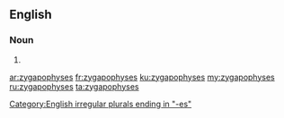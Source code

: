 ==English==

===Noun===
{{head|en|noun plural form}}

# {{plural of|zygapophysis|lang=en}}

[[Category:English irregular plurals ending in "-es"]]

[[ar:zygapophyses]]
[[fr:zygapophyses]]
[[ku:zygapophyses]]
[[my:zygapophyses]]
[[ru:zygapophyses]]
[[ta:zygapophyses]]